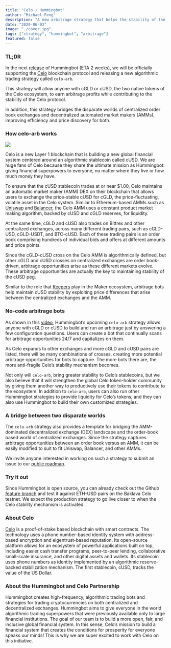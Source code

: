 ```yaml
---
title: "Celo + Hummingbot"
author: "Michael Feng"
description: "A new arbitrage strategy that helps the stability of the Celo protocol"
date: "2020-06-03"
image: "./cover.jpg"
tags: ["strategy", "hummingbot", "arbitrage"]
featured: false
---
```


### TL;DR
In the next [release](https://hummingbot.io/download/) of Hummingbot (ETA 2 weeks), we will be officially supporting the [Celo](https://celo.org/) blockchain protocol and releasing a new algorithmic trading strategy called `celo-arb`. 

This strategy will allow anyone with cGLD or cUSD, the two native tokens of the Celo ecosystem, to earn arbitrage profits while contributing to the stability of the Celo protocol. 

In addition, this strategy bridges the disparate worlds of centralized order book exchanges and decentralized automated market makers (AMMs), improving efficiency and price discovery for both.

### How celo-arb works
![](./celo-arb.png)

Celo is a new Layer 1 blockchain that is building a new global financial system centered around an algorithmic stablecoin called cUSD. We are huge fans of Celo because they share the ultimate mission as Hummingbot: giving financial superpowers to everyone, no matter where they live or how much money they have. 

To ensure that the cUSD stablecoin trades at or near $1.00, Celo maintains an automatic market maker (AMM) DEX on their blockchain that allows users to exchange the price-stable cUSD for cGLD, the price-fluctuating, volatile asset in the Celo system. Similar to Ethereum-based AMMs such as [Uniswap](https://uniswap.exchange/) and [Balancer](https://balancer.finance/), the Celo AMM uses a constant product market making algorithm, backed by cUSD and cGLD reserves, for liquidity.

At the same time, cGLD and cUSD also trades on Bittrex and other centralized exchanges, across many different trading pairs, such as cGLD-USD, cGLD-USDT, and BTC-cUSD. Each of these trading pairs is an order book comprising hundreds of individual bids and offers at different amounts and price points.

Since the cGLD-cUSD cross on the Celo AMM is algorithmically defined, but other cGLD and cUSD crosses on centralized exchanges are order book-driven, arbitrage opportunities arise as these different markets evolve. These arbitrage opportunities are actually the key to maintaining stability of the cUSD peg. 

Similar to the role that [Keepers](https://developer.makerdao.com/keepers/) play in the Maker ecosystem, arbitrage bots help maintain cUSD stability by exploiting price differences that arise between the centralized exchanges and the AMM.

### No-code arbitrage bots

As shown in this [video](https://youtu.be/HfPiB2d47yY), Hummingbot’s upcoming `celo-arb` strategy allows anyone with cGLD or cUSD to build and run an arbitrage just by answering a few configuration questions. Users can create a bot that continually scans for arbitrage opportunities 24/7 and capitalizes on them. 

As Celo expands to other exchanges and more cGLD and cUSD pairs are listed, there will be many combinations of crosses, creating more potential arbitrage opportunities for bots to capture. The more bots there are, the more anti-fragile Celo’s stability mechanism becomes.

Not only will `celo-arb`, bring greater stability to Celo’s stablecoins, but we also believe that it will strengthen the global Celo token-holder community by giving them another way to productively use their tokens to contribute to the ecosystem. In addition to `celo-arb`, users can also run other Hummingbot strategies to provide liquidity for Celo’s tokens, and they can also use Hummingbot to build their own customized strategies.

### A bridge between two disparate worlds

The `celo-arb` strategy also provides a template for bridging the AMM-dominated decentralized exchange (DEX) landscape and the order-book based world of centralized exchanges. Since the strategy captures arbitrage opportunities between an order book versus an AMM, it can be easily modified to suit to fit Uniswap, Balancer, and other AMMs. 

We invite anyone interested in working on such a strategy to submit an issue to our [public roadmap](https://github.com/CoinAlpha/hummingbot/projects/2).

### Try it out

Since Hummingbot is open source, you can already check out the Github [feature branch](https://github.com/CoinAlpha/hummingbot/tree/celo) and test it against ETH-USD pairs on the Baklava Celo testnet. We expect the production strategy to go live closer to when the Celo stability mechanism is activated.

### About Celo

[Celo](https://celo.org/) is a proof-of-stake based blockchain with smart contracts. The technology uses a phone number-based identity system with address-based encryption and eigentrust-based reputation. Its open-source platform allows for an ecosystem of powerful applications built on top, including easier cash transfer programs, peer-to-peer lending, collaborative small-scale insurance, and other digital assets and wallets. Its stablecoin uses phone numbers as identity implemented by an algorithmic reserve-backed stabilization mechanism. The first stablecoin, cUSD, tracks the value of the US Dollar. 

### About the Hummingbot and Celo Partnership

Hummingbot creates high-frequency, algorithmic trading bots and strategies for trading cryptocurrencies on both centralized and decentralized exchanges. Hummingbot aims to give everyone in the world algorithmic trading superpowers that were previously available only to large financial institutions. The goal of our team is to build a more open, fair, and inclusive global financial system. In this sense, Celo’s mission to build a financial system that creates the conditions for prosperity for everyone speaks our minds! This is why we are super excited to work with Celo on this initiative. 

